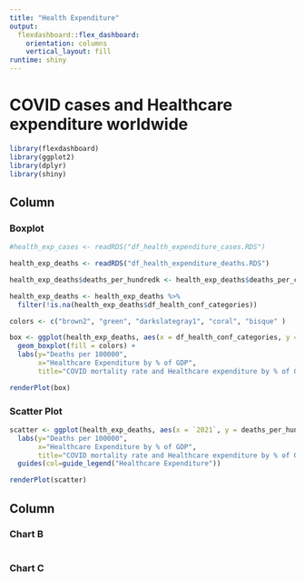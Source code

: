 ```yaml
---
title: "Health Expenditure"
output: 
  flexdashboard::flex_dashboard:
    orientation: columns
    vertical_layout: fill
runtime: shiny
---
```

# COVID cases and Healthcare expenditure worldwide

```r
library(flexdashboard)
library(ggplot2)
library(dplyr)
library(shiny)
```

Column {.tabset}
-----------------------------------------------------------------------

### Boxplot 

```r
#health_exp_cases <- readRDS("df_health_expenditure_cases.RDS")

health_exp_deaths <- readRDS("df_health_expenditure_deaths.RDS")

health_exp_deaths$deaths_per_hundredk <- health_exp_deaths$deaths_per_capita * 100000

health_exp_deaths <- health_exp_deaths %>%
  filter(!is.na(health_exp_deaths$df_health_conf_categories))

colors <- c("brown2", "green", "darkslategray1", "coral", "bisque" )

box <- ggplot(health_exp_deaths, aes(x = df_health_conf_categories, y = deaths_per_hundredk)) +
  geom_boxplot(fill = colors) + 
  labs(y="Deaths per 100000",
       x="Healthcare Expenditure by % of GDP",   
       title="COVID mortality rate and Healthcare expenditure by % of GDP")

renderPlot(box)
```


### Scatter Plot
```r
scatter <- ggplot(health_exp_deaths, aes(x = `2021`, y = deaths_per_hundredk)) + geom_point(aes(col=df_health_conf_categories)) +
  labs(y="Deaths per 100000",
       x="Healthcare Expenditure by % of GDP",   
       title="COVID mortality rate and Healthcare expenditure by % of GDP") +
  guides(col=guide_legend("Healthcare Expenditure"))

renderPlot(scatter)
```

Column {data-width=350}
-----------------------------------------------------------------------

### Chart B

```r

```

### Chart C

```r

```

